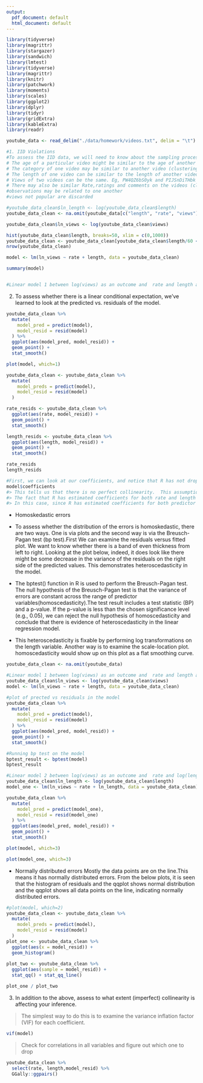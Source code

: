 ```yaml
---
output:
  pdf_document: default
  html_document: default
---
```

```r
library(tidyverse)
library(magrittr)
library(stargazer)
library(sandwich)
library(lmtest)
library(tidyverse) 
library(magrittr)
library(knitr)
library(patchwork)
library(moments)
library(scales)
library(ggplot2)
library(dplyr)
library(tidyr)
library(gridExtra)
library(kableExtra)
library(readr)
```

```r
youtube_data <- read_delim("./data/homework/videos.txt", delim = "\t")

#1. IID Violations 
#To assess the IID data, we will need to know about the sampling process. From the 'video.txt' file, it is obtained from the youtube api. It has 9618 observations and every video file is uniquely identified by an ID. There are several reasons we might expect the videos to NOT be independent of each other.
# The age of a particular video might be similar to the age of another video (clustering)
# The category of one video may be similar to another video (clustering) 
# The length of one video can be similar to the length of another video (clustering)
# Views of two videos can be the same. Eg, PW4QZ6bS0yk and PIJSnDiTHbk have same number of views (clustering). 
# There may also be similar Rate,ratings and comments on the videos (clustering).
#observations may be related to one another
#views not popular are discarded 

```

```r

#youtube_data_clean$ln_length <- log(youtube_data_clean$length)
youtube_data_clean <- na.omit(youtube_data[c("length", "rate", "views")])

youtube_data_clean$ln_views <- log(youtube_data_clean$views)

hist(youtube_data_clean$length, breaks=50, xlim = c(0,1000))
youtube_data_clean <- youtube_data_clean[youtube_data_clean$length/60 <= 11, ]
nrow(youtube_data_clean)

model <- lm(ln_views ~ rate + length, data = youtube_data_clean)

summary(model)


#Linear model 1 between log(views) as an outcome and  rate and length as predictors

```

2. To assess whether there is a linear conditional expectation, we've learned to look at the predicted vs. residuals of the model.

```r
youtube_data_clean %>% 
  mutate(
    model_pred = predict(model), 
    model_resid = resid(model)
  ) %>% 
  ggplot(aes(model_pred, model_resid)) + 
  geom_point() + 
  stat_smooth()

plot(model, which=1)
```

```r
youtube_data_clean <- youtube_data_clean %>% 
  mutate(
    model_preds = predict(model), 
    model_resid = resid(model)
  ) 

rate_resids <- youtube_data_clean %>% 
  ggplot(aes(rate, model_resid)) + 
  geom_point() + 
  stat_smooth()

length_resids <- youtube_data_clean %>% 
  ggplot(aes(length, model_resid)) + 
  geom_point() + 
  stat_smooth()

```

```r
rate_resids
length_resids
```
```r
#First, we can look at our coefficients, and notice that R has not dropped any variables.
model$coefficients
#> This tells us that there is no perfect collinearity.  This assumption also includes the requirement that a BLP exists, 
#> The fact that R has estimated coefficients for both rate and length indicates that there is no perfect collinearity between these two predictors in the model. 
#> In this case, since R has estimated coefficients for both predictor variables, it means that the rate and length predictors are not an exact linear combination of each other, and the model's coefficients can be estimated without issues related to collinearity.
```

- Homoskedastic errors

- To assess whether the distribution of the errors is homoskedastic, there are two ways. One is via plots and the second way is via the Breusch-Pagan test (bp test).First We can examine the residuals versus fitted plot. We want to know whether there is a band of even thickness from left to right. Looking at the plot below, indeed, it does look like there might be some decrease in the variance of the residuals on the right side of the predicted values. This demonstrates heteroscedasticity in the model. 
- The bptest() function in R is used to perform the Breusch-Pagan test. The null hypothesis of the Breusch-Pagan test is that the variance of errors are constant across the range of predictor variables(homoscedasticity).The test result includes a test statistic (BP) and a p-value. If the p-value is less than the chosen significance level (e.g., 0.05), we can reject the null hypothesis of homoscedasticity and conclude that there is evidence of heteroscedasticity in the linear regression model. 

- This heteroscedasticity is fixable by performing log transformations on the length variable. Another way is to examine the scale-location plot. homoscedasticity would show up on this plot as a flat smoothing curve.

```r
youtube_data_clean <- na.omit(youtube_data)

#Linear model 1 between log(views) as an outcome and  rate and length as predictors
youtube_data_clean$ln_views <- log(youtube_data_clean$views)
model <- lm(ln_views ~ rate + length, data = youtube_data_clean)

#plot of prected vs residuals in the model
youtube_data_clean %>% 
  mutate(
    model_pred = predict(model), 
    model_resid = resid(model)
  ) %>% 
  ggplot(aes(model_pred, model_resid)) + 
  geom_point() + 
  stat_smooth()

#Running bp test on the model
bptest_result <- bptest(model)
bptest_result

#Linear model 2 between log(views) as an outcome and  rate and log(length) as predictors
youtube_data_clean$ln_length <- log(youtube_data_clean$length)
model_one <- lm(ln_views ~ rate + ln_length, data = youtube_data_clean)

youtube_data_clean %>% 
  mutate(
    model_pred = predict(model_one), 
    model_resid = resid(model_one)
  ) %>% 
  ggplot(aes(model_pred, model_resid)) + 
  geom_point() + 
  stat_smooth()

plot(model, which=3)

```



```r
plot(model_one, which=3)
```


- Normally distributed errors
Mostly the data points are on the line.This means it has normally distributed errors. 
From the below plots, it is seen that the histogram of residuals and the qqplot shows normal distribution and the qqplot shows all data points on the line, indicating normally distributed errors.
```r
#plot(model, which=2)
youtube_data_clean <- youtube_data_clean %>% 
  mutate(
    model_preds = predict(model), 
    model_resid = resid(model)
  ) 
plot_one <- youtube_data_clean %>% 
  ggplot(aes(x = model_resid)) + 
  geom_histogram()
  
plot_two <- youtube_data_clean %>% 
  ggplot(aes(sample = model_resid)) + 
  stat_qq() + stat_qq_line()

plot_one / plot_two
```
3. In addition to the above, assess to what extent (imperfect) collinearity is affecting your inference. 

> The simplest way to do this is to examine the variance inflation factor (VIF) for each coefficient.

```r
vif(model)
```

> Check for correlations in all variables and figure out which one to drop 

```r
youtube_data_clean %>% 
  select(rate, length,model_resid) %>% 
  GGally::ggpairs()
```